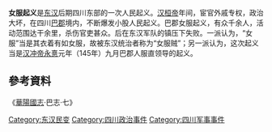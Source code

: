 '''女服起义'''是[[东汉|东汉]]后期四川东部的一次人民起义。[[汉桓帝|汉桓帝]]年间，宦官外戚专权，政治大坏，在四川[[巴郡|巴郡]]境内，不断爆发小股人民起义。巴郡女服起义，有众千余人，活动范围达干余里，杀伤官吏甚众。后在东汉军队的镇压下失败。一派认为，“女服”当是其衣着有如女服，故被东汉统治者称为“女服贼”；另一派认为，这次起义当是[[汉冲帝|汉冲帝]][[永憙|永憙]]元年（145年）九月巴郡人服直领导的起义。
==參考資料==
{{reflist}}
《[[華陽國志|華陽國志]]·巴志·七》

[[Category:东汉民变|Category:东汉民变]]
[[Category:四川政治事件|Category:四川政治事件]]
[[Category:四川军事事件|Category:四川军事事件]]